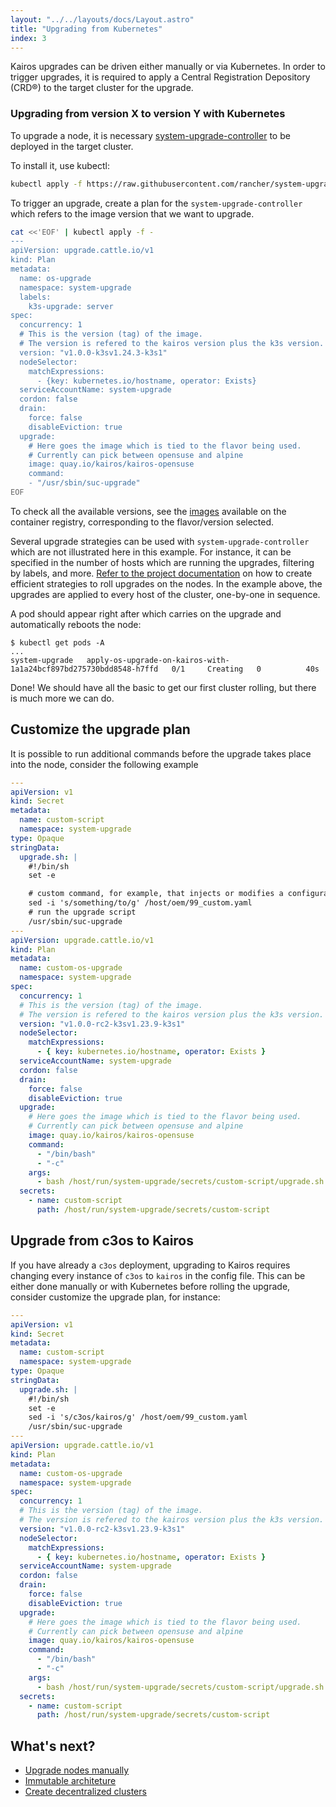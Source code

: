 ```yaml
---
layout: "../../layouts/docs/Layout.astro"
title: "Upgrading from Kubernetes"
index: 3
---
```



Kairos upgrades can be driven either manually or via Kubernetes. In order to trigger upgrades, it is required to apply a Central Registration Depository (CRD®) to the target cluster for the upgrade.

### Upgrading from version X to version Y with Kubernetes

To upgrade a node, it is necessary [system-upgrade-controller](https://github.com/rancher/system-upgrade-controller) to be deployed in the target cluster.

To install it, use kubectl:

```bash
kubectl apply -f https://raw.githubusercontent.com/rancher/system-upgrade-controller/master/manifests/system-upgrade-controller.yaml
```

To trigger an upgrade, create a plan for the `system-upgrade-controller` which refers to the image version that we want to upgrade.

```bash
cat <<'EOF' | kubectl apply -f -
---
apiVersion: upgrade.cattle.io/v1
kind: Plan
metadata:
  name: os-upgrade
  namespace: system-upgrade
  labels:
    k3s-upgrade: server
spec:
  concurrency: 1
  # This is the version (tag) of the image.
  # The version is refered to the kairos version plus the k3s version.
  version: "v1.0.0-k3sv1.24.3-k3s1"
  nodeSelector:
    matchExpressions:
      - {key: kubernetes.io/hostname, operator: Exists}
  serviceAccountName: system-upgrade
  cordon: false
  drain:
    force: false
    disableEviction: true
  upgrade:
    # Here goes the image which is tied to the flavor being used.
    # Currently can pick between opensuse and alpine
    image: quay.io/kairos/kairos-opensuse
    command:
    - "/usr/sbin/suc-upgrade"
EOF
```

To check all the available versions, see the [images](https://quay.io/repository/kairos/kairos-opensuse?tab=tags) available on the container registry, corresponding to the flavor/version selected.

<Info>

Several upgrade strategies can be used with `system-upgrade-controller` which are not illustrated here in this example. For instance, it can be specified in the number of hosts which are running the upgrades, filtering by labels, and more. [Refer to the project documentation](https://github.com/rancher/system-upgrade-controller) on how to create efficient strategies to roll upgrades on the nodes. In the example above, the upgrades are applied to every host of the cluster, one-by-one in sequence.

</Info>

A pod should appear right after which carries on the upgrade and automatically reboots the node:

```
$ kubectl get pods -A
...
system-upgrade   apply-os-upgrade-on-kairos-with-1a1a24bcf897bd275730bdd8548-h7ffd   0/1     Creating   0          40s
```

Done! We should have all the basic to get our first cluster rolling, but there is much more we can do.

## Customize the upgrade plan

It is possible to run additional commands before the upgrade takes place into the node, consider the following example

```yaml
---
apiVersion: v1
kind: Secret
metadata:
  name: custom-script
  namespace: system-upgrade
type: Opaque
stringData:
  upgrade.sh: |
    #!/bin/sh
    set -e

    # custom command, for example, that injects or modifies a configuration option
    sed -i 's/something/to/g' /host/oem/99_custom.yaml
    # run the upgrade script
    /usr/sbin/suc-upgrade
---
apiVersion: upgrade.cattle.io/v1
kind: Plan
metadata:
  name: custom-os-upgrade
  namespace: system-upgrade
spec:
  concurrency: 1
  # This is the version (tag) of the image.
  # The version is refered to the kairos version plus the k3s version.
  version: "v1.0.0-rc2-k3sv1.23.9-k3s1"
  nodeSelector:
    matchExpressions:
      - { key: kubernetes.io/hostname, operator: Exists }
  serviceAccountName: system-upgrade
  cordon: false
  drain:
    force: false
    disableEviction: true
  upgrade:
    # Here goes the image which is tied to the flavor being used.
    # Currently can pick between opensuse and alpine
    image: quay.io/kairos/kairos-opensuse
    command:
      - "/bin/bash"
      - "-c"
    args:
      - bash /host/run/system-upgrade/secrets/custom-script/upgrade.sh
  secrets:
    - name: custom-script
      path: /host/run/system-upgrade/secrets/custom-script
```

## Upgrade from c3os to Kairos

If you have already a `c3os` deployment, upgrading to Kairos requires changing every instance of `c3os` to `kairos` in the config file. This can be either done manually or with Kubernetes before rolling the upgrade, consider customize the upgrade plan, for instance:

```yaml
---
apiVersion: v1
kind: Secret
metadata:
  name: custom-script
  namespace: system-upgrade
type: Opaque
stringData:
  upgrade.sh: |
    #!/bin/sh
    set -e
    sed -i 's/c3os/kairos/g' /host/oem/99_custom.yaml
    /usr/sbin/suc-upgrade
---
apiVersion: upgrade.cattle.io/v1
kind: Plan
metadata:
  name: custom-os-upgrade
  namespace: system-upgrade
spec:
  concurrency: 1
  # This is the version (tag) of the image.
  # The version is refered to the kairos version plus the k3s version.
  version: "v1.0.0-rc2-k3sv1.23.9-k3s1"
  nodeSelector:
    matchExpressions:
      - { key: kubernetes.io/hostname, operator: Exists }
  serviceAccountName: system-upgrade
  cordon: false
  drain:
    force: false
    disableEviction: true
  upgrade:
    # Here goes the image which is tied to the flavor being used.
    # Currently can pick between opensuse and alpine
    image: quay.io/kairos/kairos-opensuse
    command:
      - "/bin/bash"
      - "-c"
    args:
      - bash /host/run/system-upgrade/secrets/custom-script/upgrade.sh
  secrets:
    - name: custom-script
      path: /host/run/system-upgrade/secrets/custom-script
```

## What's next?

- [Upgrade nodes manually](/upgrade/manual)
- [Immutable architeture](/architecture/immutable)
- [Create decentralized clusters](/installation/p2p)
